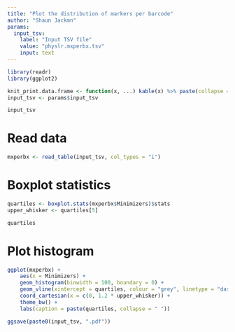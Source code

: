 ```yaml
---
title: "Plot the distribution of markers per barcode"
author: "Shaun Jackmn"
params:
  input_tsv:
    label: "Input TSV file"
    value: "physlr.mxperbx.tsv"
    input: text
---
```


```r
library(readr)
library(ggplot2)

knit_print.data.frame <- function(x, ...) kable(x) %>% paste(collapse = "\n") %>% asis_output
input_tsv <- params$input_tsv

input_tsv
```

# Read data
```r
mxperbx <- read_table(input_tsv, col_types = "i")
```

# Boxplot statistics
```r
quartiles <- boxplot.stats(mxperbx$Minimizers)$stats
upper_whisker <- quartiles[5]

quartiles
```

# Plot histogram
```r
ggplot(mxperbx) +
	aes(x = Minimizers) +
	geom_histogram(binwidth = 100, boundary = 0) +
	geom_vline(xintercept = quartiles, colour = "grey", linetype = "dashed") +
	coord_cartesian(x = c(0, 1.2 * upper_whisker)) +
	theme_bw() +
	labs(caption = paste(quartiles, collapse = " "))
```

```r
ggsave(paste0(input_tsv, ".pdf"))
```

